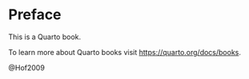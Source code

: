 # Preface {.unnumbered}

This is a Quarto book.

To learn more about Quarto books visit <https://quarto.org/docs/books>.


@Hof2009


